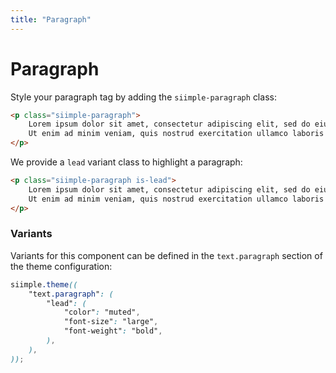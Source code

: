```yaml
---
title: "Paragraph"
--- 
```


# Paragraph

Style your paragraph tag by adding the `siimple-paragraph` class:

```html live=true
<p class="siimple-paragraph">
    Lorem ipsum dolor sit amet, consectetur adipiscing elit, sed do eiusmod tempor incididunt ut labore et dolore magna aliqua.
    Ut enim ad minim veniam, quis nostrud exercitation ullamco laboris nisi ut aliquip ex ea commodo consequat.
</p>
```

We provide a `lead` variant class to highlight a paragraph:

```html live=true
<p class="siimple-paragraph is-lead">
    Lorem ipsum dolor sit amet, consectetur adipiscing elit, sed do eiusmod tempor incididunt ut labore et dolore magna aliqua.
    Ut enim ad minim veniam, quis nostrud exercitation ullamco laboris nisi ut aliquip ex ea commodo consequat.
</p>
```

### Variants

Variants for this component can be defined in the `text.paragraph` section of the theme configuration:

```scss
siimple.theme((
    "text.paragraph": (
        "lead": (
            "color": "muted",
            "font-size": "large",
            "font-weight": "bold",
        ),
    ),
));
```
